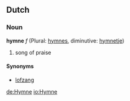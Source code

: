 ==Dutch==
===Noun===
'''hymne''' ''f'' (Plural: [[hymnes]], diminutive: [[hymnetje]])

# song of praise

====Synonyms====
*[[lofzang]]

[[de:Hymne]]
[[io:Hymne]]